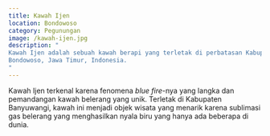 ```yaml
---
title: Kawah Ijen
location: Bondowoso
category: Pegunungan
image: /kawah-ijen.jpg
description: "
Kawah Ijen adalah sebuah kawah berapi yang terletak di perbatasan Kabupaten Banyuwangi dan Kabupaten
Bondowoso, Jawa Timur, Indonesia.
"
---
```


Kawah Ijen terkenal karena fenomena <em>blue fire</em>-nya yang langka dan pemandangan kawah belerang yang unik.
Terletak di Kabupaten Banyuwangi, kawah ini menjadi objek wisata yang menarik karena sublimasi gas belerang yang
menghasilkan nyala biru yang hanya ada beberapa di dunia.